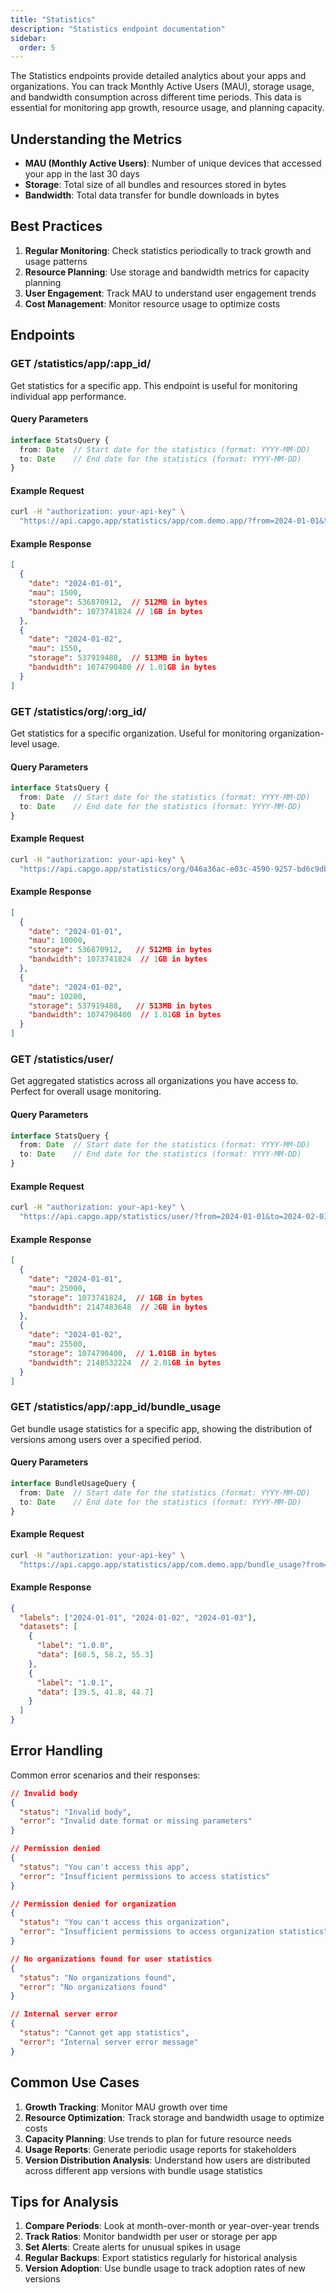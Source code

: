 ```yaml
---
title: "Statistics"
description: "Statistics endpoint documentation"
sidebar:
  order: 5
---
```


The Statistics endpoints provide detailed analytics about your apps and organizations. You can track Monthly Active Users (MAU), storage usage, and bandwidth consumption across different time periods. This data is essential for monitoring app growth, resource usage, and planning capacity.

## Understanding the Metrics

- **MAU (Monthly Active Users)**: Number of unique devices that accessed your app in the last 30 days
- **Storage**: Total size of all bundles and resources stored in bytes
- **Bandwidth**: Total data transfer for bundle downloads in bytes

## Best Practices

1. **Regular Monitoring**: Check statistics periodically to track growth and usage patterns
2. **Resource Planning**: Use storage and bandwidth metrics for capacity planning
3. **User Engagement**: Track MAU to understand user engagement trends
4. **Cost Management**: Monitor resource usage to optimize costs

## Endpoints

### GET /statistics/app/:app_id/

Get statistics for a specific app. This endpoint is useful for monitoring individual app performance.

#### Query Parameters

```typescript
interface StatsQuery {
  from: Date  // Start date for the statistics (format: YYYY-MM-DD)
  to: Date    // End date for the statistics (format: YYYY-MM-DD)
}
```

#### Example Request

```bash
curl -H "authorization: your-api-key" \
  "https://api.capgo.app/statistics/app/com.demo.app/?from=2024-01-01&to=2024-02-01"
```

#### Example Response

```json
[
  {
    "date": "2024-01-01",
    "mau": 1500,
    "storage": 536870912,  // 512MB in bytes
    "bandwidth": 1073741824 // 1GB in bytes
  },
  {
    "date": "2024-01-02",
    "mau": 1550,
    "storage": 537919488,  // 513MB in bytes
    "bandwidth": 1074790400 // 1.01GB in bytes
  }
]
```

### GET /statistics/org/:org_id/

Get statistics for a specific organization. Useful for monitoring organization-level usage.

#### Query Parameters

```typescript
interface StatsQuery {
  from: Date  // Start date for the statistics (format: YYYY-MM-DD)
  to: Date    // End date for the statistics (format: YYYY-MM-DD)
}
```

#### Example Request

```bash
curl -H "authorization: your-api-key" \
  "https://api.capgo.app/statistics/org/046a36ac-e03c-4590-9257-bd6c9dba9ee8/?from=2024-01-01&to=2024-02-01"
```

#### Example Response

```json
[
  {
    "date": "2024-01-01",
    "mau": 10000,
    "storage": 536870912,   // 512MB in bytes
    "bandwidth": 1073741824  // 1GB in bytes
  },
  {
    "date": "2024-01-02",
    "mau": 10200,
    "storage": 537919488,   // 513MB in bytes
    "bandwidth": 1074790400  // 1.01GB in bytes
  }
]
```

### GET /statistics/user/

Get aggregated statistics across all organizations you have access to. Perfect for overall usage monitoring.

#### Query Parameters

```typescript
interface StatsQuery {
  from: Date  // Start date for the statistics (format: YYYY-MM-DD)
  to: Date    // End date for the statistics (format: YYYY-MM-DD)
}
```

#### Example Request

```bash
curl -H "authorization: your-api-key" \
  "https://api.capgo.app/statistics/user/?from=2024-01-01&to=2024-02-01"
```

#### Example Response

```json
[
  {
    "date": "2024-01-01",
    "mau": 25000,
    "storage": 1073741824,  // 1GB in bytes
    "bandwidth": 2147483648  // 2GB in bytes
  },
  {
    "date": "2024-01-02",
    "mau": 25500,
    "storage": 1074790400,  // 1.01GB in bytes
    "bandwidth": 2148532224  // 2.01GB in bytes
  }
]
```

### GET /statistics/app/:app_id/bundle_usage

Get bundle usage statistics for a specific app, showing the distribution of versions among users over a specified period.

#### Query Parameters

```typescript
interface BundleUsageQuery {
  from: Date  // Start date for the statistics (format: YYYY-MM-DD)
  to: Date    // End date for the statistics (format: YYYY-MM-DD)
}
```

#### Example Request

```bash
curl -H "authorization: your-api-key" \
  "https://api.capgo.app/statistics/app/com.demo.app/bundle_usage?from=2024-01-01&to=2024-02-01"
```

#### Example Response

```json
{
  "labels": ["2024-01-01", "2024-01-02", "2024-01-03"],
  "datasets": [
    {
      "label": "1.0.0",
      "data": [60.5, 58.2, 55.3]
    },
    {
      "label": "1.0.1",
      "data": [39.5, 41.8, 44.7]
    }
  ]
}
```

## Error Handling

Common error scenarios and their responses:

```json
// Invalid body
{
  "status": "Invalid body",
  "error": "Invalid date format or missing parameters"
}

// Permission denied
{
  "status": "You can't access this app",
  "error": "Insufficient permissions to access statistics"
}

// Permission denied for organization
{
  "status": "You can't access this organization",
  "error": "Insufficient permissions to access organization statistics"
}

// No organizations found for user statistics
{
  "status": "No organizations found",
  "error": "No organizations found"
}

// Internal server error
{
  "status": "Cannot get app statistics",
  "error": "Internal server error message"
}
```

## Common Use Cases

1. **Growth Tracking**: Monitor MAU growth over time
2. **Resource Optimization**: Track storage and bandwidth usage to optimize costs
3. **Capacity Planning**: Use trends to plan for future resource needs
4. **Usage Reports**: Generate periodic usage reports for stakeholders
5. **Version Distribution Analysis**: Understand how users are distributed across different app versions with bundle usage statistics

## Tips for Analysis

1. **Compare Periods**: Look at month-over-month or year-over-year trends
2. **Track Ratios**: Monitor bandwidth per user or storage per app
3. **Set Alerts**: Create alerts for unusual spikes in usage
4. **Regular Backups**: Export statistics regularly for historical analysis
5. **Version Adoption**: Use bundle usage to track adoption rates of new versions
